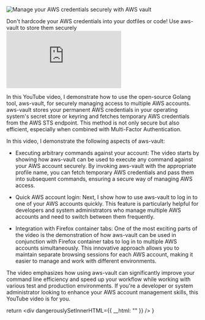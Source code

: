 ![Manage your AWS credentials securely with AWS vault](https://zackproser.b-cdn.net/images/aws-vault.webp)
<figcaption>Don't hardcode your AWS credentials into your dotfiles or code! Use aws-vault to store them securely</figcaption>

<iframe 
  class="youtube-video"
  src="https://www.youtube.com/embed/G9eIAb0B-zs" 
  title="Mastering Fast, Secure AWS Access with open source tool aws-vault" 
  frameborder="0" 
  allow="fullscreen;">
</iframe>

In this YouTube video, I demonstrate how to use the open-source Golang tool, aws-vault, for securely managing access to multiple AWS accounts. aws-vault stores your permanent AWS credentials in your operating system's secret store or keyring and fetches temporary AWS credentials from the AWS STS endpoint. This method is not only secure but also efficient, especially when combined with Multi-Factor Authentication.

In this video, I demonstrate the following aspects of aws-vault:

  * Executing arbitrary commands against your account: The video starts by showing how aws-vault can be used to execute any command against your AWS account securely. By invoking aws-vault with the appropriate profile name, you can fetch temporary AWS credentials and pass them into subsequent commands, ensuring a secure way of managing AWS access.

  * Quick AWS account login: Next, I show how to use aws-vault to log in to one of your AWS accounts quickly. This feature is particularly helpful for developers and system administrators who manage multiple AWS accounts and need to switch between them frequently.

  * Integration with Firefox container tabs: One of the most exciting parts of the video is the demonstration of how aws-vault can be used in conjunction with Firefox container tabs to log in to multiple AWS accounts simultaneously. This innovative approach allows you to maintain separate browsing sessions for each AWS account, making it easier to manage and work with different environments.

The video emphasizes how using aws-vault can significantly improve your command line efficiency and speed up your workflow while working with various test and production environments. 
If you're a developer or system administrator looking to enhance your AWS account management skills, this YouTube video is for you. 




  return <div dangerouslySetInnerHTML={{ __html: "" }} />
}
